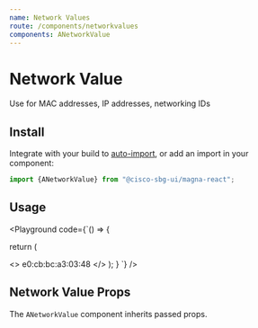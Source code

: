 ```yaml
---
name: Network Values
route: /components/networkvalues
components: ANetworkValue
---
```


# Network Value

Use for MAC addresses, IP addresses, networking IDs

## Install

Integrate with your build to [auto-import](/#integrating), or add an import in your component:

```js
import {ANetworkValue} from "@cisco-sbg-ui/magna-react";
```

## Usage

<Playground
  code={`() => {

return (

<>
  <ANetworkValue>e0:cb:bc:a3:03:48</ANetworkValue>
</>
); } `} />

## Network Value Props

The `ANetworkValue` component inherits passed props.

<Props of="ANetworkValue" />
